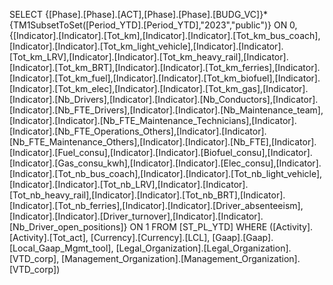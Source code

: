 SELECT {[Phase].[Phase].[ACT],[Phase].[Phase].[BUDG_VC]}*{TM1SubsetToSet([Period_YTD].[Period_YTD],"2023","public")} ON 0, {[Indicator].[Indicator].[Tot_km],[Indicator].[Indicator].[Tot_km_bus_coach],[Indicator].[Indicator].[Tot_km_light_vehicle],[Indicator].[Indicator].[Tot_km_LRV],[Indicator].[Indicator].[Tot_km_heavy_rail],[Indicator].[Indicator].[Tot_km_BRT],[Indicator].[Indicator].[Tot_km_ferries],[Indicator].[Indicator].[Tot_km_fuel],[Indicator].[Indicator].[Tot_km_biofuel],[Indicator].[Indicator].[Tot_km_elec],[Indicator].[Indicator].[Tot_km_gas],[Indicator].[Indicator].[Nb_Drivers],[Indicator].[Indicator].[Nb_Conductors],[Indicator].[Indicator].[Nb_FTE_Drivers],[Indicator].[Indicator].[Nb_Maintenance_team],[Indicator].[Indicator].[Nb_FTE_Maintenance_Technicians],[Indicator].[Indicator].[Nb_FTE_Operations_Others],[Indicator].[Indicator].[Nb_FTE_Maintenance_Others],[Indicator].[Indicator].[Nb_FTE],[Indicator].[Indicator].[Fuel_consu],[Indicator].[Indicator].[Biofuel_consu],[Indicator].[Indicator].[Gas_consu_kwh],[Indicator].[Indicator].[Elec_consu],[Indicator].[Indicator].[Tot_nb_bus_coach],[Indicator].[Indicator].[Tot_nb_light_vehicle],[Indicator].[Indicator].[Tot_nb_LRV],[Indicator].[Indicator].[Tot_nb_heavy_rail],[Indicator].[Indicator].[Tot_nb_BRT],[Indicator].[Indicator].[Tot_nb_ferries],[Indicator].[Indicator].[Driver_absenteeism],[Indicator].[Indicator].[Driver_turnover],[Indicator].[Indicator].[Nb_Driver_open_positions]} ON 1 FROM [ST_PL_YTD] WHERE ([Activity].[Activity].[Tot_act], [Currency].[Currency].[LCL], [Gaap].[Gaap].[Local_Gaap_Mgmt_tool], [Legal_Organization].[Legal_Organization].[VTD_corp], [Management_Organization].[Management_Organization].[VTD_corp])